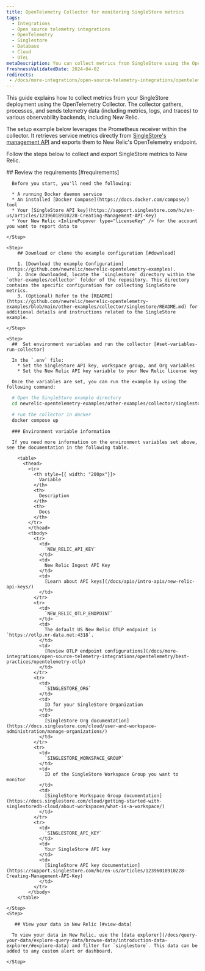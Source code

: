 ```yaml
---
title: OpenTelemetry Collector for monitoring SingleStore metrics
tags:
  - Integrations
  - Open source telemetry integrations
  - OpenTelemetry
  - Singlestore
  - Database
  - Cloud
  - OTeL
metaDescription: You can collect metrics from SingleStore using the OpenTelemetry Collector.
freshnessValidatedDate: 2024-04-02
redirects:
 - /docs/more-integrations/open-source-telemetry-integrations/opentelemetry/collector/collector-configuration-examples/opentelemetry-collector-singlestore/
---
```


This guide explains how to collect metrics from your SingleStore deployment using the OpenTelemetry Collector. The collector gathers, processes, and sends telemetry data (including metrics, logs, and traces) to various observability backends, including New Relic.

The setup example below leverages the Prometheus receiver within the collector. It retrieves service metrics directly from [SingleStore's management API](https://docs.singlestore.com/cloud/reference/management-api/reference/) and exports them to New Relic's OpenTelemetry endpoint.

Follow the steps below to collect and export SingleStore metrics to New Relic.

<Steps>
    <Step>
        ## Review the requirements [#requirements]

      Before you start, you'll need the following:

      * A running Docker daemon service
      * An installed [Docker Compose](https://docs.docker.com/compose/) tool
      * Your [SingleStore API key](https://support.singlestore.com/hc/en-us/articles/12396018910228-Creating-Management-API-Key)
      * Your New Relic <InlinePopover type="licenseKey" /> for the account you want to report data to

    </Step>

    <Step>
        ## Download or clone the example configuration [#download]

        1. [Download the example Configuration](https://github.com/newrelic/newrelic-opentelemetry-examples).
        2. Once downloaded, locate the `singlestore` directory within the `other-examples/collector` folder of the repository. This directory contains the specific configuration for collecting SingleStore metrics.
        3. (Optional) Refer to the [README](https://github.com/newrelic/newrelic-opentelemetry-examples/blob/main/other-examples/collector/singlestore/README.md) for additional details and instructions related to the SingleStore example.

    </Step>

    <Step>
      ##  Set environment variables and run the collector [#set-variables-run-collector]

      In the `.env` file:
        * Set the SingleStore API key, workspace group, and Org variables
        * Set the New Relic API key variable to your New Relic license key

      Once the variables are set, you can run the example by using the following command:

```bash
  # Open the SingleStore example directory
  cd newrelic-opentelemetry-examples/other-examples/collector/singlestore

  # run the collector in docker
  docker compose up
```

      ### Environment variable information

      If you need more information on the environment variables set above, see the documentation in the following table.

        <table>
          <thead>
            <tr>
              <th style={{ width: "200px"}}>
                Variable
              </th>
              <th>
                Description
              </th>
              <th>
                Docs
              </th>
            </tr>
            </thead>
            <tbody>
              <tr>
                <td>
                  `NEW_RELIC_API_KEY`
                </td>
                <td>
                  New Relic Ingest API Key
                </td>
                <td>
                  [Learn about API keys](/docs/apis/intro-apis/new-relic-api-keys/)
                </td>
              </tr>
              <tr>
                <td>
                  `NEW_RELIC_OTLP_ENDPOINT`
                </td>
                <td>
                  The default US New Relic OTLP endpoint is `https://otlp.nr-data.net:4318`.
                </td>
                <td>
                  [Review OTLP endpoint configurations](/docs/more-integrations/open-source-telemetry-integrations/opentelemetry/best-practices/opentelemetry-otlp)
                </td>
              </tr>
              <tr>
                <td>
                  `SINGLESTORE_ORG`
                </td>
                <td>
                  ID for your SingleStore Organization
                </td>
                <td>
                  [SingleStore Org documentation](https://docs.singlestore.com/cloud/user-and-workspace-administration/manage-organizations/)
                </td>
              </tr>
              <tr>
                <td>
                  `SINGLESTORE_WORKSPACE_GROUP`
                </td>
                <td>
                  ID of the SingleStore Workspace Group you want to monitor
                </td>
                <td>
                  [SingleStore Workspace Group documentation](https://docs.singlestore.com/cloud/getting-started-with-singlestoredb-cloud/about-workspaces/what-is-a-workspace/)
                </td>
              </tr>
              <tr>
                <td>
                  `SINGLESTORE_API_KEY`
                </td>
                <td>
                  Your SingleStore API key
                </td>
                <td>
                  [SingleStore API key documentation](https://support.singlestore.com/hc/en-us/articles/12396018910228-Creating-Management-API-Key)
                </td>
              </tr>
            </tbody>
        </table>

    </Step>
    <Step>

       ## View your data in New Relic [#view-data]

      To view your data in New Relic, use the [data explorer](/docs/query-your-data/explore-query-data/browse-data/introduction-data-explorer/#explore-data) and filter for `singlestore`. This data can be added to any custom alert or dashboard.

    </Step>
</Steps>
